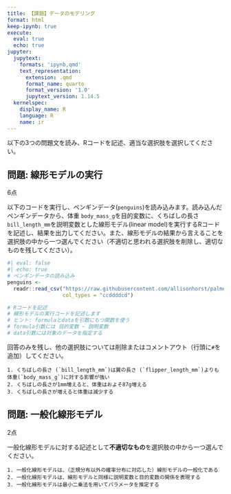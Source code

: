 ```yaml
---
title: 【課題】データのモデリング
format: html
keep-ipynb: true
execute: 
  eval: true
  echo: true
jupyter:
  jupytext:
    formats: 'ipynb,qmd'
    text_representation:
      extension: .qmd
      format_name: quarto
      format_version: '1.0'
      jupytext_version: 1.14.5
  kernelspec:
    display_name: R
    language: R
    name: ir
---
```


::: {.callout-important}

以下の3つの問題文を読み、Rコードを記述、適当な選択肢を選択してください。

:::

## 問題: 線形モデルの実行

6点

以下のコードを実行し、ペンギンデータ(`penguins`)を読み込みます。読み込んだペンギンデータから、体重 `body_mass_g`を目的変数に、くちばしの長さ `bill_length_mm`を説明変数とした線形モデル(linear model)を実行するRコードを記述し、結果を出力してください。また、線形モデルの結果から言えることを選択肢の中から一つ選んでください（不適切と思われる選択肢を削除し、適切なものを残してください）。

```r
#| eval: false
#| echo: true
# ペンギンデータの読み込み
penguins <- 
  readr::read_csv("https://raw.githubusercontent.com/allisonhorst/palmerpenguins/main/inst/extdata/penguins.csv",
                  col_types = "ccddddcd")
```

```r
# Rコードを記述
# 線形モデルの実行コードを記述します
# ヒント: formulaとdataを引数にもつ関数を使う
# formula引数には 目的変数 ~ 説明変数
# data引数には対象のデータを指定する
```


回答のみを残し、他の選択肢については削除またはコメントアウト（行頭に`#`を追加）してください。

```
1. くちばしの長さ (`bill_length_mm`)は翼の長さ (`flipper_length_mm`)よりも体重(`body_mass_g`)に対する影響が強い
2. くちばしの長さが1mm増えると、体重はおよそ87g増える
3. くちばしの長さが増えると体重は減少する
```


## 問題: 一般化線形モデル

2点

一般化線形モデルに対する記述として**不適切なもの**を選択肢の中から一つ選んでください。

```
1. 一般化線形モデルは、（正規分布以外の確率分布に対応した）線形モデルの一般化である
2. 一般化線形モデルは、線形モデルと同様に説明変数と目的変数の関係を表現する
3. 一般化線形モデルは最小二乗法を用いてパラメータを推定する
```
